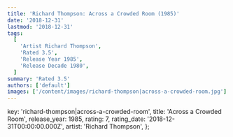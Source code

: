 ```yaml
---
title: 'Richard Thompson: Across a Crowded Room (1985)'
date: '2018-12-31'
lastmod: '2018-12-31'
tags:
  [
    'Artist Richard Thompson',
    'Rated 3.5',
    'Release Year 1985',
    'Release Decade 1980',
  ]
summary: 'Rated 3.5'
authors: ['default']
images: ['/content/images/richard-thompson|across-a-crowded-room.jpg']
---
```


  key: 'richard-thompson|across-a-crowded-room',
  title: 'Across a Crowded Room',
  release_year: 1985,
  rating: 7,
  rating_date: '2018-12-31T00:00:00.000Z',
  artist: 'Richard Thompson',
};

<MusicRating data={data} />
